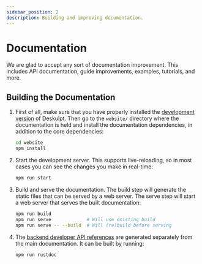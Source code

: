 ```yaml
---
sidebar_position: 2
description: Building and improving documentation.
---
```


# Documentation

We are glad to accept any sort of documentation improvement. This includes API
documentation, guide improvements, examples, tutorials, and more.

## Building the Documentation

1. First of all, make sure that you have properly installed the [development version](./contributing-code#building-from-source)
   of Deskulpt. Then go to the `website/` directory where the documentation is held and
   install the documentation dependencies, in addition to the core dependencies:

   ```bash
   cd website
   npm install
   ```

2. Start the development server. This supports live-reloading, so in most cases you can
   see the changes you make in real-time:

   ```bash
   npm run start
   ```

3. Build and serve the documentation. The build step will generate the static files
   that can be served by a web server. The serve step will start a web server that
   serves the built documentation:

   ```bash
   npm run build
   npm run serve             # Will use existing build
   npm run serve -- --build  # Will (re)build before serving
   ```

4. The [backend developer API references](https://csci-shu-410-se-project.github.io/Deskulpt/rustdoc/deskulpt/)
   are generated separately from the main documentation. It can be built by running:

   ```bash
   npm run rustdoc
   ```
